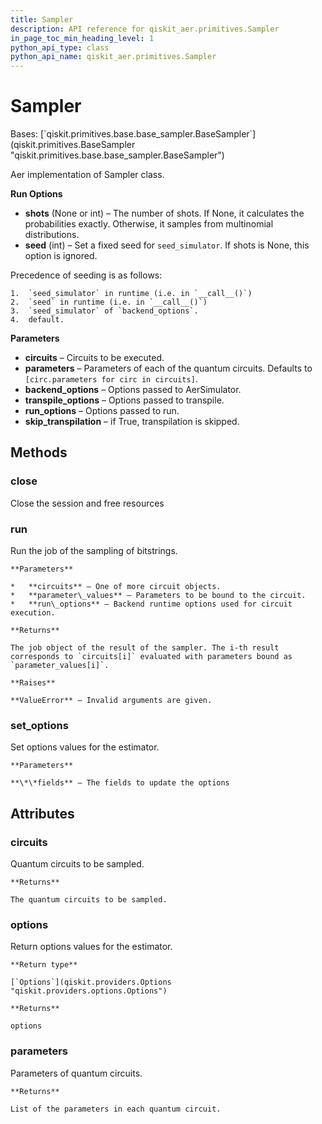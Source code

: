 ```yaml
---
title: Sampler
description: API reference for qiskit_aer.primitives.Sampler
in_page_toc_min_heading_level: 1
python_api_type: class
python_api_name: qiskit_aer.primitives.Sampler
---
```


# Sampler

<Class id="qiskit_aer.primitives.Sampler" github="https://github.com/qiskit/qiskit-aer/tree/stable/0.11/qiskit_aer/primitives/sampler.py" signature="Sampler(circuits: Iterable[QuantumCircuit] | QuantumCircuit | None = None, parameters: Iterable[Iterable[Parameter]] | None = None, **kwargs)">
  Bases: [`qiskit.primitives.base.base_sampler.BaseSampler`](qiskit.primitives.BaseSampler "qiskit.primitives.base.base_sampler.BaseSampler")

  Aer implementation of Sampler class.

  **Run Options**

  *   **shots** (None or int) – The number of shots. If None, it calculates the probabilities exactly. Otherwise, it samples from multinomial distributions.
  *   **seed** (int) – Set a fixed seed for `seed_simulator`. If shots is None, this option is ignored.

  <Admonition title="Note" type="note">
    Precedence of seeding is as follows:

    1.  `seed_simulator` in runtime (i.e. in `__call__()`)
    2.  `seed` in runtime (i.e. in `__call__()`)
    3.  `seed_simulator` of `backend_options`.
    4.  default.
  </Admonition>

  **Parameters**

  *   **circuits** – Circuits to be executed.
  *   **parameters** – Parameters of each of the quantum circuits. Defaults to `[circ.parameters for circ in circuits]`.
  *   **backend\_options** – Options passed to AerSimulator.
  *   **transpile\_options** – Options passed to transpile.
  *   **run\_options** – Options passed to run.
  *   **skip\_transpilation** – if True, transpilation is skipped.

  ## Methods

  ### close

  <Function id="qiskit_aer.primitives.Sampler.close" name="close" signature="Sampler.close()">
    Close the session and free resources
  </Function>

  ### run

  <Function id="qiskit_aer.primitives.Sampler.run" name="run" signature="Sampler.run(circuits, parameter_values=None, **run_options)">
    Run the job of the sampling of bitstrings.

    **Parameters**

    *   **circuits** – One of more circuit objects.
    *   **parameter\_values** – Parameters to be bound to the circuit.
    *   **run\_options** – Backend runtime options used for circuit execution.

    **Returns**

    The job object of the result of the sampler. The i-th result corresponds to `circuits[i]` evaluated with parameters bound as `parameter_values[i]`.

    **Raises**

    **ValueError** – Invalid arguments are given.
  </Function>

  ### set\_options

  <Function id="qiskit_aer.primitives.Sampler.set_options" name="set_options" signature="Sampler.set_options(**fields)">
    Set options values for the estimator.

    **Parameters**

    **\*\*fields** – The fields to update the options
  </Function>

  ## Attributes

  ### circuits

  <Attribute id="qiskit_aer.primitives.Sampler.circuits" name="circuits">
    Quantum circuits to be sampled.

    **Returns**

    The quantum circuits to be sampled.
  </Attribute>

  ### options

  <Attribute id="qiskit_aer.primitives.Sampler.options" name="options">
    Return options values for the estimator.

    **Return type**

    [`Options`](qiskit.providers.Options "qiskit.providers.options.Options")

    **Returns**

    options
  </Attribute>

  ### parameters

  <Attribute id="qiskit_aer.primitives.Sampler.parameters" name="parameters">
    Parameters of quantum circuits.

    **Returns**

    List of the parameters in each quantum circuit.
  </Attribute>
</Class>

